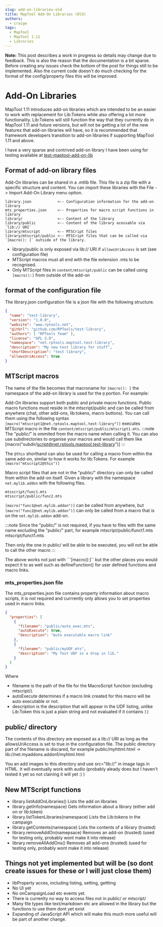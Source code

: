 ```yaml
---
slug: add-on-libraries-old
title: MapTool Add-On Libraries (Old)
authors:
  - craigw
tags:
  - MapTool
  - MapTool 1.11
  - Libraries
---
```


**Note:** This post describes a work in progress so details may change due to feedback. This is also the reason that the documentation is a bit sparse. Before creating any issues check the bottom of the post for things still to be implemented. Also the current code doesn't do much checking for the format of the config/property files this will be improved.


# Add-On Libraries
MapTool 1.11 introduces add-on libraries which are intended to be an easier to work with replacement for Lib:Tokens while also offering a lot more functionality. Lib:Tokens will still function the way that they currently do in MapTool 1.11 and future versions, but will not be getting a lot of the new features that add-on libraries will have, so it is recommended that framework developers transition to add-on libraries if supporting MapTool 1.11 and above.

I have a very sparse and contrived add-on library I have been using for testing available at [test-maptool-add-on-lib](https://github.com/cwisniew/test-maptool-add-on-lib)


## Format of add-on library files
Add-On libraries can be shared in a .mtlib file. This file is a zip file with a specific structure and content. You can import these libraries with the File -> Import Add-On Library menu option.

```
library.json            <-- Configuration information for the add-on library
mts_properties.json     <-- Properties for macro script functions in library
library/                <-- Content of the library
library/public          <-- Content of the library acessable via `lib:// URI`
library/mtscript        <-- MTSCript files
library/mtscript/public <-- MTSCript files that can be called via `[macro(): ]` outside of the library.
```

* library/public is only exposed via lib:// URI if `allowsUriAccess` is set (see configuration file)
* MTScript macros must all end with the file extension .mts to be recognised.
* Only MTScript files in `content/mtscript/public` can be called using `[macro():]` from outside of the add-on

## format of the configuration file
The library.json configuration file is a json file with the following structure.
```json
{
  "name": "test-library",
  "version": "1.0.0",
  "website": "www.rptools.net",
  "gitUrl": "github.com/RPTools/test-library",
  "authors": [ "RPTools Team" ],
  "license": "GPL 3.0",
  "namespace": "net.rptools.maptool.test-library",
  "description": "My new test library for stuff",
  "shortDescription": "test library",
  "allowsUriAccess": true
}
```



## MTScript macros
The name of the file becomes that macroname for `[macro(): ]` the namespace of the add-on library is used for the `@` portion.  For example:

Add-On libraries support both public and private macro functions. Public macro functions must reside in the mtscript/public and can be called from anywhere (chat, other add-ons, lib:tokens, macro buttons). You can call them using the following syntax `[macro("mtscript1@net.rptools.maptool.test-library")]` executes MTScript macro in the file `content/mtscript/public/mtscript1.mts`. :::note
The "public/" is ommited from the macro name when calling it.
You can also use subdirectories to organise your macros and would call them like 
[macro("subdir/script@net.rptools.maptool.test-library")]
:::

The `@this` shorthand can also be used for calling a macro from within the same add-on, similar to how it works for lib:Tokens. For example `[macro("mtscript2@this")]`


Macro script files that are not in the "public/" directory can only be called from within the add-on itself. Given a library with the namespace `net.mylib.addon` with the following files.
```
mtsscript/func1.mts
mtsscript/public/func2.mts
```

`[macro("func1@net.mylib.addon")]` can be called from anywhere, but `[macro("func2@net.mylib.addon")]` can only be called from a macro that is on the `net.mylib.addon` add-on.

:::note Since the "public/" is not required, if you have to files with the same name excluding the "public/" part, for example mtscript/public/funct1.mts mtscript/funct1.mts

Then only the one in public/ will be able to be executed, you will not be able to call the other macro :::


The above works not just with ```[macro():]``  but the other places you would expect it to as well such as defineFunction() for user defined functions and macro links.

### mts_properties.json file
The mts_properties.json file contains property information about macro scripts, it is not required and currrently only allows you to set properties used in macro links.

```json
{ 
  "properties": [ 
    {
      "filename": "public/auto_exec.mts",
      "autoExecute": true,
      "description": "Auto executable macro link"
    },
    {
      "filename": "public/myUDF.mts",
      "description": "My Test UDF in a drop in lib."
    }
  ]
}
```

Where
* filename is the path of the file for the MacroScript function (excluding mtscript/).
* autoExecute determines if a macro link created for this macro will be auto executable or not.
* description is the description that will appear in the UDF listing, unlike Lib:Token this is just a plain string and not evaluated if it contains `[]`



## public/ directory
The contents of this directory are exposed as a lib:// URI  as long as the allowsUriAccess is set to true in the configuration file. The public directory part of the filename is discared, for example public/myhttml.html -> lib://net.myaddons.addon1/myhtml.html

You an add images to this directory and use src="lib://" in image tags in HTML. It will eventually work with audio (probably aleady does but I haven't tested it yet so not claining it will yet :) )


## New MTScript functions
* library.listAddOnLibraries()            Lists the add on libraries
* library.getInfo(namespace)              Gets information about a library (either add on or lib:token)
* library.listTokenLibraries(namespace)   Lists the Lib:tokens in the campaign
* library.getContents(namespace)          Lists the contents of a library (trusted)
* library.removeAddOn(namepsace)          Removes an add-on (trusted) (used for testing only, probably wont make it into release)
* library.removeAllAddOns()               Removes all add-ons (trusted) (used for testing only, probably wont make it into release)


## Things not yet implemented but will be (so dont create issues for these or I will just close them)
* libProperty acces, including listing, setting, gettting
* No UI yet
* No onCampaignLoad etc events yet.
* There is currenlty no way to access files not in public/ or mtscript/
* Many file types like text/markdown etc are allowed in the library but the functions to use them dont yet exist
* Expanding of JavaScript API which will make this much more useful will be part of another change.



